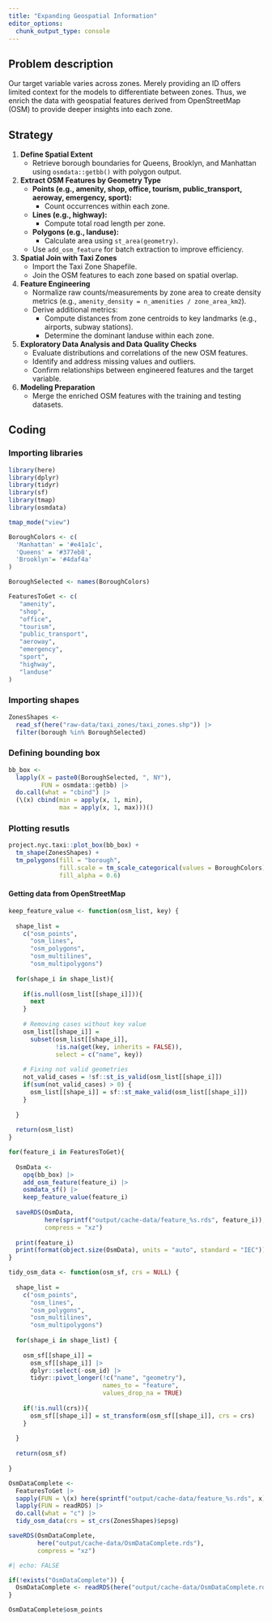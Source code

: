 ```yaml
---
title: "Expanding Geospatial Information"
editor_options: 
  chunk_output_type: console
---
```


## Problem description

Our target variable varies across zones. Merely providing an ID offers limited context for the models to differentiate between zones. Thus, we enrich the data with geospatial features derived from OpenStreetMap (OSM) to provide deeper insights into each zone.

## Strategy

1. **Define Spatial Extent**
   - Retrieve borough boundaries for Queens, Brooklyn, and Manhattan using `osmdata::getbb()` with polygon output.

2. **Extract OSM Features by Geometry Type**
   - **Points (e.g., amenity, shop, office, tourism, public_transport, aeroway, emergency, sport):**
     - Count occurrences within each zone.
   - **Lines (e.g., highway):**
     - Compute total road length per zone.
   - **Polygons (e.g., landuse):**
     - Calculate area using `st_area(geometry)`.
   - Use `add_osm_feature` for batch extraction to improve efficiency.

3. **Spatial Join with Taxi Zones**
   - Import the Taxi Zone Shapefile.
   - Join the OSM features to each zone based on spatial overlap.

4. **Feature Engineering**
   - Normalize raw counts/measurements by zone area to create density metrics (e.g., `amenity_density = n_amenities / zone_area_km2`).
   - Derive additional metrics:
     - Compute distances from zone centroids to key landmarks (e.g., airports, subway stations).
     - Determine the dominant landuse within each zone.

5. **Exploratory Data Analysis and Data Quality Checks**
   - Evaluate distributions and correlations of the new OSM features.
   - Identify and address missing values and outliers.
   - Confirm relationships between engineered features and the target variable.

6. **Modeling Preparation**
   - Merge the enriched OSM features with the training and testing datasets.

## Coding

### Importing libraries

```r
library(here)
library(dplyr)
library(tidyr)
library(sf)
library(tmap)
library(osmdata)

tmap_mode("view")

BoroughColors <- c(
  'Manhattan' = '#e41a1c',
  'Queens' = '#377eb8',
  'Brooklyn'= '#4daf4a'
)

BoroughSelected <- names(BoroughColors)

FeaturesToGet <- c(
   "amenity",
   "shop",
   "office",
   "tourism",
   "public_transport",
   "aeroway",
   "emergency",
   "sport",
   "highway",
   "landuse"
)

```

### Importing shapes

```r
ZonesShapes <-
  read_sf(here("raw-data/taxi_zones/taxi_zones.shp")) |>
  filter(borough %in% BoroughSelected)
```

### Defining bounding box

```r
bb_box <-
  lapply(X = paste0(BoroughSelected, ", NY"),
         FUN = osmdata::getbb) |>
  do.call(what = "cbind") |>
  (\(x) cbind(min = apply(x, 1, min),
              max = apply(x, 1, max)))()
```

### Plotting resutls

```r
project.nyc.taxi::plot_box(bb_box) +
  tm_shape(ZonesShapes) +
  tm_polygons(fill = "borough",
              fill.scale = tm_scale_categorical(values = BoroughColors),
              fill_alpha = 0.6)
```

#### Getting data from OpenStreetMap

```r
keep_feature_value <- function(osm_list, key) {
  
  shape_list =
    c("osm_points",
      "osm_lines",
      "osm_polygons",
      "osm_multilines",
      "osm_multipolygons")
  
  for(shape_i in shape_list){
    
    if(is.null(osm_list[[shape_i]])){
      next
    }
    
    # Removing cases without key value
    osm_list[[shape_i]] =
      subset(osm_list[[shape_i]],
             !is.na(get(key, inherits = FALSE)),
             select = c("name", key))
    
    # Fixing not valid geometries
    not_valid_cases = !sf::st_is_valid(osm_list[[shape_i]])
    if(sum(not_valid_cases) > 0) {
      osm_list[[shape_i]] = sf::st_make_valid(osm_list[[shape_i]])
    }
    
  }
  
  return(osm_list)
}
```

```r
for(feature_i in FeaturesToGet){
  
  OsmData <-
    opq(bb_box) |>
    add_osm_feature(feature_i) |>
    osmdata_sf() |>
    keep_feature_value(feature_i)
  
  saveRDS(OsmData, 
          here(sprintf("output/cache-data/feature_%s.rds", feature_i)), 
          compress = "xz")
  
  print(feature_i)
  print(format(object.size(OsmData), units = "auto", standard = "IEC"))
}
```

```r
tidy_osm_data <- function(osm_sf, crs = NULL) {
  
  shape_list =
    c("osm_points",
      "osm_lines",
      "osm_polygons",
      "osm_multilines",
      "osm_multipolygons")
  
  for(shape_i in shape_list) {
    
    osm_sf[[shape_i]] =
      osm_sf[[shape_i]] |>
      dplyr::select(-osm_id) |>
      tidyr::pivot_longer(!c("name", "geometry"),
                          names_to = "feature",
                          values_drop_na = TRUE)
    
    if(!is.null(crs)){
      osm_sf[[shape_i]] = st_transform(osm_sf[[shape_i]], crs = crs)
    }
    
  }
  
  return(osm_sf)
  
}

OsmDataComplete <-
  FeaturesToGet |>
  sapply(FUN = \(x) here(sprintf("output/cache-data/feature_%s.rds", x))) |>
  lapply(FUN = readRDS) |>
  do.call(what = "c") |>
  tidy_osm_data(crs = st_crs(ZonesShapes)$epsg)

saveRDS(OsmDataComplete, 
        here("output/cache-data/OsmDataComplete.rds"), 
        compress = "xz")
```

```r
#| echo: FALSE

if(!exists("OsmDataComplete")) {
  OsmDataComplete <- readRDS(here("output/cache-data/OsmDataComplete.rds"))
}

OsmDataComplete$osm_points
```

